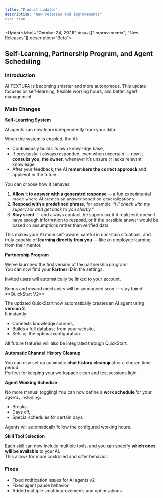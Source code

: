 ```yaml
---
title: "Product updates"
description: "New releases and improvements"
rss: true
---
```


<Update label="October 24, 2025" tags={["Improvements", "New Releases"]} description="Beta">
  ## Self-Learning, Partnership Program, and Agent Scheduling

  ### **Introduction**

  AI TEXTURA is becoming smarter and more autonomous. This update focuses on self-learning, flexible working hours, and better agent management.

  ### **Main Changes**

  **Self-Learning System**

  AI agents can now learn independently from your data.

  When the system is enabled, the AI:

  - Continuously builds its own knowledge base,
  - If previously it always responded, even when uncertain — now it **consults you, the owner**, whenever it’s unsure or lacks relevant knowledge,
  - After your feedback, the AI **remembers the correct approach** and applies it in the future.

  You can choose how it behaves:

  1. **Allow it to answer with a generated response** — a fun experimental mode where AI creates an answer based on generalizations.
  2. **Respond with a predefined phrase**, for example: _“I’ll check with my supervisor and get back to you shortly.”_
  3. **Stay silent** — and always contact the supervisor if it realizes it doesn’t have enough information to respond, or if the possible answer would be based on assumptions rather than verified data.

  This makes your AI more self-aware, careful in uncertain situations, and truly capable of **learning directly from you** — like an employee learning from their mentor.

  **Partnership Program**

  We’ve launched the first version of the partnership program!\
  You can now find your **Partner ID** in the settings.

  Invited users will automatically be linked to your account.

  <Info>
    Bonus and reward mechanics will be announced soon — stay tuned!
  </Info>
  **QuickStart V2**

  The updated QuickStart now automatically creates an AI agent using **version 2**.\
  It instantly:

  - Connects knowledge sources,
  - Builds a full database from your website,
  - Sets up the optimal configuration.

  All future features will also be integrated through QuickStart.

  **Automatic Channel History Cleanup**

  You can now set up automatic **chat history cleanup** after a chosen time period.\
  Perfect for keeping your workspace clean and test sessions light.

  **Agent Working Schedule**

  No more manual toggling! You can now define a **work schedule** for your agents, including:

  - Breaks,
  - Days off,
  - Special schedules for certain days.

  Agents will automatically follow the configured working hours.

  **Skill Tool Selection**

  Each skill can now include multiple tools, and you can specify **which ones will be available** to your AI.\
  This allows for more controlled and safer behavior.

  ### Fixes

  - Fixed notification issues for AI agents v2
  - Fixed agent pause behavior
  - Added multiple small improvements and optimizations
</Update>